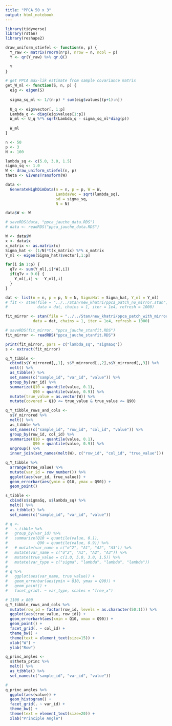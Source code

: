 ```yaml
---
title: "PPCA 50 x 3"
output: html_notebook
---
```


```r
library(tidyverse)
library(rstan)
library(reshape2)

draw_uniform_stiefel <- function(n, p) {
  Y_raw <- matrix(rnorm(n*p), nrow = n, ncol = p)
  Y <- qr(Y_raw) %>% qr.Q()
  
  Y
}

# get PPCA max-lik estimate from sample covariance matrix
get_W_ml <- function(S, n, p) {
  eig <- eigen(S)
  
  sigma_sq_ml <- 1/(n-p) * sum(eig$values[(p+1):n])
  
  U_q <- eig$vector[, 1:p]
  Lambda_q <- diag(eig$values[1:p])
  W_ml <- U_q %*% sqrt(Lambda_q - sigma_sq_ml*diag(p))
  
  W_ml
}
```

```r
n <- 50
p <- 3
N <- 100

lambda_sq <- c(5.0, 3.0, 1.5)
sigma_sq <- 1.0
W <- draw_uniform_stiefel(n, p)
theta <- GivensTransform(W)

data <-
  GenerateHighDimData(n = n, p = p, W = W,
                      LambdaVec = sqrt(lambda_sq),
                      sd = sigma_sq,
                      N = N)

data$W <- W

# saveRDS(data, "ppca_jauche_data.RDS")
# data <- readRDS("ppca_jauche_data.RDS")
```

```r
W <- data$W
x <- data$x
x_matrix <- as.matrix(x)
Sigma_hat <- (1/N)*t(x_matrix) %*% x_matrix
Y_ml <- eigen(Sigma_hat)$vector[,1:p]

for(i in 1:p) {
  qTv <- sum(Y_ml[,i]*W[,i])
  if(qTv < 0.0) {
    Y_ml[,i] <- -Y_ml[,i]
  }
}

dat <- list(n = n, p = p, N = N, SigmaHat = Sigma_hat, Y_ml = Y_ml)
# fit <- stan(file = "../../Stan/new_khatri/ppca_patch_no_mirror.stan",
#             data = dat, chains = 1, iter = 1e4, refresh = 1000)

fit_mirror <- stan(file = "../../Stan/new_khatri/ppca_patch_with_mirror_new.stan",
            data = dat, chains = 1, iter = 1e4, refresh = 1000)

# saveRDS(fit_mirror, "ppca_jauche_stanfit.RDS")
fit_mirror <- readRDS("ppca_jauche_stanfit.RDS")
```

```r
print(fit_mirror, pars = c("lambda_sq", "sigmaSq"))
s <- extract(fit_mirror)

q_Y_tibble <-
  cbind(s$Y_mirrored[,,1], s$Y_mirrored[,,2],s$Y_mirrored[,,3]) %>%
  melt() %>%
  as_tibble() %>%
  set_names(c("sample_id", "var_id", "value")) %>%
  group_by(var_id) %>%
  summarize(Q10 = quantile(value, 0.1),
            Q90 = quantile(value, 0.9)) %>%
  mutate(true_value = as.vector(W)) %>%
  mutate(covered = Q10 <= true_value & true_value <= Q90)

q_Y_tibble_rows_and_cols <-
  s$Y_mirrored %>%
  melt() %>%
  as_tibble %>%
  set_names(c("sample_id", "row_id", "col_id", "value")) %>%
  group_by(row_id, col_id) %>%
  summarize(Q10 = quantile(value, 0.1),
            Q90 = quantile(value, 0.9)) %>%
  ungroup() %>%
  inner_join(set_names(melt(W), c("row_id", "col_id", "true_value")))

q_Y_tibble %>%
  arrange(true_value) %>%
  mutate(var_id = row_number()) %>%
  ggplot(aes(var_id, true_value)) +
  geom_errorbar(aes(ymin = Q10, ymax = Q90)) +
  geom_point()

s_tibble <-
  cbind(s$sigmaSq, s$lambda_sq) %>%
  melt() %>%
  as_tibble() %>%
  set_names(c("sample_id", "var_id", "value"))

# q <- 
#   s_tibble %>%
#   group_by(var_id) %>%
#   summarize(Q10 = quantile(value, 0.1),
#             Q90 = quantile(value, 0.9)) %>%
#   # mutate(var_name = c("σ^2", "Λ1", "Λ2", "Λ3")) %>%
#   mutate(var_name = c("σ^2", "Λ1", "Λ2", "Λ3")) %>%
#   mutate(true_value = c(1.0, 5.0, 3.0, 1.5)) %>%
#   mutate(var_type = c("sigma", "lambda", "lambda", "lambda"))
# 
# q %>%
#   ggplot(aes(var_name, true_value)) +
#   geom_errorbar(aes(ymin = Q10, ymax = Q90)) +
#   geom_point() +
#   facet_grid(. ~ var_type, scales = "free_x")

# 1100 x 800
q_Y_tibble_rows_and_cols %>%
  mutate(row_id = factor(row_id, levels = as.character(50:1))) %>%
  ggplot(aes(true_value, row_id)) +
  geom_errorbarh(aes(xmin = Q10, xmax = Q90)) +
  geom_point() +
  facet_grid(. ~ col_id) +
  theme_bw() +
  theme(text = element_text(size=15)) +
  xlab("W") +
  ylab("Row")
```
```r
q_princ_angles <-
  s$theta_princ %>%
  melt() %>%
  as_tibble() %>%
  set_names(c("sample_id", "var_id", "value"))

# 
q_princ_angles %>%
  ggplot(aes(value)) +
  geom_histogram() +
  facet_grid(. ~ var_id) +
  theme_bw() +
  theme(text = element_text(size=20)) +
  xlab("Principle Angle")
```


